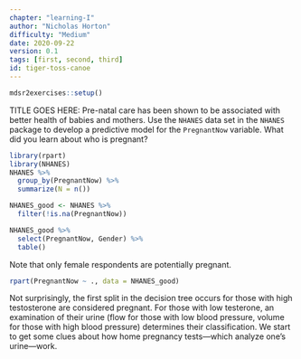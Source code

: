 ```yaml
---
chapter: "learning-I"
author: "Nicholas Horton"
difficulty: "Medium"
date: 2020-09-22 
version: 0.1
tags: [first, second, third]
id: tiger-toss-canoe
---
```


```r
mdsr2exercises::setup()
```

TITLE GOES HERE: Pre-natal care has been shown to be associated with better health of babies and mothers. Use the `NHANES` data set in the `NHANES` package to develop a predictive model for the `PregnantNow` variable. What did you learn about who is pregnant?

<!--begin-answer-->
```r
library(rpart)
library(NHANES)
NHANES %>%
  group_by(PregnantNow) %>%
  summarize(N = n())

NHANES_good <- NHANES %>%
  filter(!is.na(PregnantNow))

NHANES_good %>%
  select(PregnantNow, Gender) %>%
  table()
```

Note that only female respondents are potentially pregnant.

```r
rpart(PregnantNow ~ ., data = NHANES_good)
```

Not surprisingly, the first split in the decision tree occurs for those with high testosterone are considered pregnant. For those with low testerone, an examination of their urine (flow for those with low blood pressure, volume for those with high blood pressure) determines their classification. We start to get some clues about how home pregnancy tests---which analyze one's urine---work.



<!--end-answer-->
